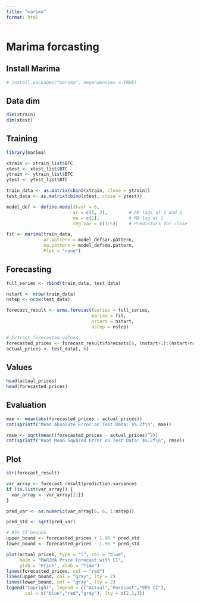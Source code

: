 ```yaml
---
title: "marima"
format: html
---
```


# Marima forcasting

## Install Marima
```r
# install.packages("marima", dependencies = TRUE)
```


## Data dim
```r
dim(xtrain)
dim(xtest)
```


## Training
```r
library(marima)

xtrain <- xtrain_list$BTC
xtest <- xtest_list$BTC
ytrain <- ytrain_list$BTC
ytest <- ytest_list$BTC

train_data <- as.matrix(cbind(xtrain, close = ytrain))
test_data <- as.matrix(cbind(xtest, close = ytest))

model_def <- define.model(kvar = 6,
                         ar = c(1, 2),        # AR lags at 1 and 2
                         ma = c(1),           # MA lag at 1
                         reg.var = c(1:5))    # Predictors for close

fit <- marima(train_data, 
              ar.pattern = model_def$ar.pattern, 
              ma.pattern = model_def$ma.pattern,
              Plot = "none")
```


## Forecasting
```r
full_series <- rbind(train_data, test_data)

nstart <- nrow(train_data)
nstep <- nrow(test_data)

forecast_result <- arma.forecast(series = full_series,
                                marima = fit,
                                nstart = nstart,
                                nstep = nstep)

# Extract forecasted values
forecasted_prices <- forecast_result$forecasts[6, (nstart+1):(nstart+nstep)]
actual_prices <- test_data[, 6]
```


## Values
```r
head(actual_prices)
head(forecasted_prices)
```


## Evaluation
```r
mae <- mean(abs(forecasted_prices - actual_prices))
cat(sprintf("Mean Absolute Error on Test Data: $%.2f\n", mae))

rmse <- sqrt(mean((forecasted_prices - actual_prices)^2))
cat(sprintf("Root Mean Squared Error on Test Data: $%.2f\n", rmse))
```


## Plot
```r
str(forecast_result)

var_array <- forecast_result$prediction.variances
if (is.list(var_array)) {
  var_array <- var_array[[1]]
}

pred_var <- as.numeric(var_array[6, 6, 1:nstep])

pred_std <- sqrt(pred_var)

# 95% CI bounds
upper_bound <- forecasted_prices + 1.96 * pred_std
lower_bound <- forecasted_prices - 1.96 * pred_std

plot(actual_prices, type = "l", col = "blue", 
     main = "MARIMA Price Forecast with CI",
     ylab = "Price", xlab = "Time")
lines(forecasted_prices, col = "red")
lines(upper_bound, col = "gray", lty = 2)
lines(lower_bound, col = "gray", lty = 2)
legend("topright", legend = c("Actual","Forecast","95% CI"),
       col = c("blue","red","gray"), lty = c(2,1,3))
```
